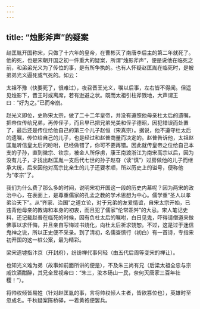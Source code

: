 ```yaml
---
---
---
```

title: “烛影斧声”的疑案
---




赵匡胤开国称宋，只做了十六年的皇帝，在曹彬灭了南唐李后主的第二年就死了。他的死，也是宋朝开国之初一件重大的疑案，所谓“烛影斧声”，便是说他在临死之前，和弟弟光义为了传位的事，是有所争执的。也有人怀疑赵匡胤在临死时，是被弟弟光义逼死或气死的。如云：

太祖不豫（快要死了，很难过），夜召晋王光义，嘱以后事，左右皆不得闻。但遥见烛影下，晋王时或离席，若有逊避之状。既而太祖引柱斧戮地，大声谓王曰：“好为之。”已而帝崩。

赵光义即位，史称宋太宗，做了二十二年皇帝，并没有遵照他母亲杜太后的遗嘱，把帝位传给兄弟，再传侄子，而且早已把兄弟光美和侄子德昭，因犯错误而处置了，最后还是传位给他自己的第三个儿子赵恒（宋真宗）。据说，他不遵守杜太后的遗嘱，传位给自己的儿子，也是经过和赵普商量而决定的。赵普告诉他，太祖赵匡胤听信皇太后的吩咐，已经做错了，你可不要再错。因此就传皇帝之位给自己本支的子孙，直到徽宗、钦宗，被金人所俘虏，康王南渡浙江为南宋高宗以后，因为没有儿子，才找出赵匡胤一支后代七世的孙子赵昚（读“慎”）过房做他的儿子而继承大统，后来因他对高宗比亲生的儿子还要孝顺，所以历史上的谥号，便称他为“孝宗”了。

我们为什么费了那么多的时间，说明宋初开国这一段的历史内幕呢？因为两宋的政治中心，在表面上，是尊重儒家的孔孟之教的学术思想为中心。儒学重“圣人以孝弟治天下”。从“齐家、治国”之道立论，对于兄弟的友爱情谊，自宋太宗开始，已违背他母亲的教诲和本身的初衷，而且犯了儒家“伦常乖舛”的大忌。宋人笔记史料，还记载赵普在临死的时候，因有负杜太后的嘱咐，白日见鬼，吓得请僧道来做佛事以求忏悔，并且亲自写悔过书烧化，向杜太后祈求饶恕。不过，这是过于迷信鬼神之说，所以正史便不采录。到了清初，名儒查慎行（初白）有一首诗，专指宋初开国的这一桩公案，最为精彩。

梁宋遗墟指汴京（开封府），纷纷禅代事何轻（由五代后周等变宋的禅让）。

也知光义难为弟（故事如前面所讲的便是），不及朱三尚有兄（后梁太祖全忠与宗戚饮酒酣醉，其兄全昱视帝曰：“朱三，汝本砀山一民，奈何灭唐家三百年社稷！”）。

将帅权倾皆易姓（针对赵匡胤的事，言将帅权倾人主者，皆欲篡位也），英雄时至忽成名。千秋疑案陈桥驿，一着黄袍便罢兵。